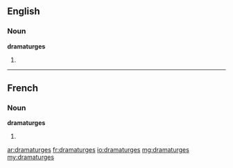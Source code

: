 ==English==

===Noun===
'''dramaturges'''

# {{plural of|dramaturge}}

----

==French==

===Noun===
'''dramaturges''' {{m|f}}

# {{plural of|dramaturge|lang=fr}}

[[ar:dramaturges]]
[[fr:dramaturges]]
[[io:dramaturges]]
[[mg:dramaturges]]
[[my:dramaturges]]